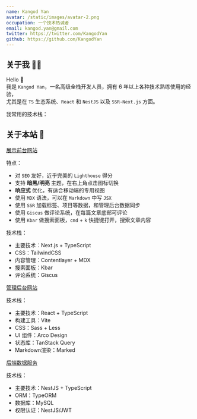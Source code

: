 ```yaml
---
name: Kangod Yan
avatar: /static/images/avatar-2.png
occupation: 一个技术热诚者
email: kangod.yan@gmail.com
twitter: https://twitter.com/KangodYan
github: https://github.com/KangodYan
---
```



## 关于我 👨‍💻

Hello <span className="wave">👋</span>  
我是 `Kangod Yan`，一名高级全栈开发人员，拥有 6 年以上各种技术熟练使用的经验，<br/>
尤其是在 `TS` 生态系统、`React` 和 `NestJS` 以及 `SSR-Next.js` 方面。

我常用的技术栈：

<FamiliarTechStack />

## 关于本站 🌊

<a href="https://kangod.top" target="_blank" rel="noopener noreferrer">
  展示前台网站
</a>

特点：

- 对 `SEO` 友好，近乎完美的 `Lighthouse` 得分
- 支持 **暗黑/明亮** 主题，在右上角点击图标切换
- **响应式** 优化，有适合移动端的专用视图
- 使用 `MDX` 语法，可以在 `Markdown` 中写 `JSX`
- 使用 `SSR` 加载标签、项目等数据，和管理后台数据同步
- 使用 `Giscus` 做评论系统，在每篇文章底部可评论
- 使用 `Kbar` 做搜索面板，`cmd` + `k` 快捷键打开，搜索文章内容

技术栈：

- 主要技术：Next.js + TypeScript
- CSS：TailwindCSS
- 内容管理：Contentlayer + MDX
- 搜索面板：Kbar
- 评论系统：Giscus

<a href="https://admin.kangod.top" target="_blank" rel="noopener noreferrer">
  管理后台网站
</a>

技术栈：

- 主要技术：React + TypeScript
- 构建工具：Vite
- CSS：Sass + Less
- UI 组件：Arco Design
- 状态库：TanStack Query
- Markdown渲染：Marked

<a href="https://github.com/KangodYan/blog-api-nestjs" target="_blank" rel="noopener noreferrer">
  后端数据服务
</a>

技术栈：

- 主要技术：NestJS + TypeScript
- ORM：TypeORM
- 数据库：MySQL
- 权限认证：NestJS/JWT
